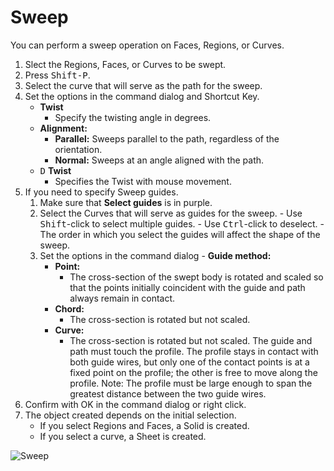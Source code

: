 

# Sweep

<Reference shortcut="Shift-P" command="Sweep" button="" />

You can perform a sweep operation on Faces, Regions, or Curves.

1. Slect the Regions, Faces, or Curves to be swept.
2. Press <kbd>Shift-P</kbd>.
3. Select the curve that will serve as the path for the sweep.
4. Set the options in the command dialog and Shortcut Key.
    - **Twist**
      - Specify the twisting angle in degrees.
    - **Alignment:**
      - **Parallel:** Sweeps parallel to the path, regardless of the orientation.
      - **Normal:** Sweeps at an angle aligned with the path.
    - <kbd>D</kbd> **Twist**
      - Specifies the Twist with mouse movement.
5. If you need to specify Sweep guides.
      1. Make sure that **Select guides** is in purple.
      2. Select the Curves that will serve as guides for the sweep.
        - Use <kbd>Shift</kbd>-click to select multiple guides.
        - Use <kbd>Ctrl</kbd>-click to deselect.
        - The order in which you select the guides will affect the shape of the sweep.
      3. Set the options in the command dialog
        - **Guide method:**
          - **Point:**
            - The cross-section of the swept body is rotated and scaled so that the points initially coincident with the guide and path always remain in contact.
          - **Chord:** 
            - The cross-section is rotated but not scaled.
          - **Curve:**
            - The cross-section is rotated but not scaled. The guide and path must touch the profile. The profile stays in contact with both guide wires, but only one of the contact points is at a fixed
          point on the profile; the other is free to move along the profile.
          Note: The profile must be large enough to span the greatest distance between the two guide wires.
6. Confirm with OK in the command dialog or right click.
7. The object created depends on the initial selection.
    - If you select Regions and Faces, a Solid is created.
    - If you select a curve, a Sheet is created.

![Sweep](/img/sweep.gif)